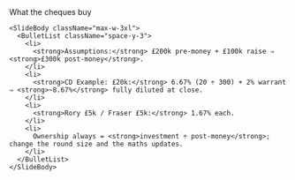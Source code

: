 <div className="flex h-full w-full flex-col items-center justify-center">
  <div className="flex flex-1 flex-col justify-center gap-8 px-8 py-6 w-full max-w-5xl mx-auto">
    <SlideHeader eyebrow="Pre-seed maths" kicker="Illustrative priced round">
      What the cheques buy
    </SlideHeader>

    <SlideBody className="max-w-3xl">
      <BulletList className="space-y-3">
        <li>
          <strong>Assumptions:</strong> £200k pre-money + £100k raise ⇒ <strong>£300k post-money</strong>.
        </li>
        <li>
          <strong>CD Example: £20k:</strong> 6.67% (20 ÷ 300) + 2% warrant ⇒ <strong>~8.67%</strong> fully diluted at close.
        </li>
        <li>
          <strong>Rory £5k / Fraser £5k:</strong> 1.67% each.
        </li>
        <li>
          Ownership always = <strong>investment ÷ post-money</strong>; change the round size and the maths updates.
        </li>
      </BulletList>
    </SlideBody>
  </div>
</div>
